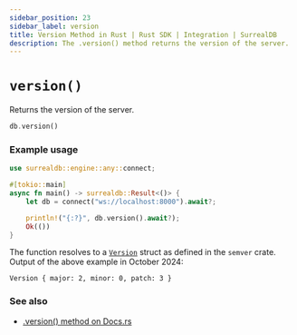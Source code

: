 ```yaml
---
sidebar_position: 23
sidebar_label: version
title: Version Method in Rust | Rust SDK | Integration | SurrealDB
description: The .version() method returns the version of the server.
---
```


# `version()`

Returns the version of the server.

```rust title="Method Syntax"
db.version()
```

### Example usage

```rust
use surrealdb::engine::any::connect;

#[tokio::main]
async fn main() -> surrealdb::Result<()> {
    let db = connect("ws://localhost:8000").await?;

    println!("{:?}", db.version().await?);
    Ok(())
}
```

The function resolves to a [`Version`](https://docs.rs/semver/latest/semver/struct.Version.html) struct as defined in the `semver` crate. Output of the above example in October 2024:

```
Version { major: 2, minor: 0, patch: 3 }
```

### See also

* [.version() method on Docs.rs](https://docs.rs/surrealdb/latest/surrealdb/struct.Surreal.html#method.version)